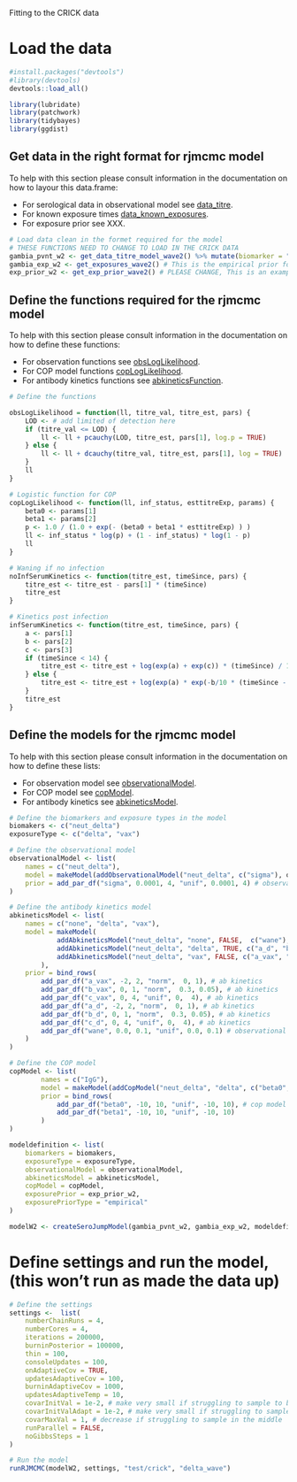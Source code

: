 Fitting to the CRICK data

# Load the data
```r

#install.packages("devtools")
#library(devtools)
devtools::load_all()

library(lubridate)
library(patchwork)
library(tidybayes)
library(ggdist)

```

## Get data in the right format for rjmcmc model

To help with this section please consult information in the documentation on how to layour this data.frame:

* For serological data in observational model see [data_titre](../man/data_titre.Rd).
* For known exposure times [data_known_exposures](./man/data_known_exposures.Rd).
* For exposure prior see XXX.
  
```r
# Load data clean in the formet required for the model
# THESE FUNCTIONS NEED TO CHANGE TO LOAD IN THE CRICK DATA
gambia_pvnt_w2 <- get_data_titre_model_wave2() %>% mutate(biomarker = "neut_delta") # This is the empirical prior for the exposure time
gambia_exp_w2 <- get_exposures_wave2() # This is the empirical prior for the exposure time
exp_prior_w2 <- get_exp_prior_wave2() # PLEASE CHANGE, This is an example of the emprical prior need

```

## Define the functions required for the rjmcmc model

To help with this section please consult information in the documentation on how to define these functions:

* For observation functions see [obsLogLikelihood](./man/obsLogLikelihood.Rd).
* For COP model functions [copLogLikelihood](./man/copLogLikelihood.Rd).
* For antibody kinetics functions see [abkineticsFunction](./man/abkineticsFunction.Rd).


```r
# Define the functions 

obsLogLikelihood = function(ll, titre_val, titre_est, pars) {
    LOD <- # add limited of detection here
    if (titre_val <= LOD) {
        ll <- ll + pcauchy(LOD, titre_est, pars[1], log.p = TRUE)
    } else {
        ll <- ll + dcauchy(titre_val, titre_est, pars[1], log = TRUE)
    }
    ll
}

# Logistic function for COP
copLogLikelihood <- function(ll, inf_status, esttitreExp, params) {
    beta0 <- params[1]
    beta1 <- params[2]
    p <- 1.0 / (1.0 + exp(- (beta0 + beta1 * esttitreExp) ) )
    ll <- inf_status * log(p) + (1 - inf_status) * log(1 - p)
    ll
}

# Waning if no infection
noInfSerumKinetics <- function(titre_est, timeSince, pars) {
    titre_est <- titre_est - pars[1] * (timeSince)
    titre_est
}

# Kinetics post infection
infSerumKinetics <- function(titre_est, timeSince, pars) {
    a <- pars[1] 
    b <- pars[2] 
    c <- pars[3]
    if (timeSince < 14) {
        titre_est <- titre_est + log(exp(a) + exp(c)) * (timeSince) / 14;
    } else {
        titre_est <- titre_est + log(exp(a) * exp(-b/10 * (timeSince - 14)) + exp(c));
    }
    titre_est
}

```

## Define the models for the rjmcmc model

To help with this section please consult information in the documentation on how to define these lists:

* For observation model see [observationalModel](./man/observationalModel.Rd).
* For COP model see [copModel](./man/copModel.Rd).
* For antibody kinetics see [abkineticsModel](./man/abkineticsModel.Rd).

```r


# Define the biomarkers and exposure types in the model
biomakers <- c("neut_delta")
exposureType <- c("delta", "vax")

# Define the observational model
observationalModel <- list(
    names = c("neut_delta"),
    model = makeModel(addObservationalModel("neut_delta", c("sigma"), obsLogLikelihood)),
    prior = add_par_df("sigma", 0.0001, 4, "unif", 0.0001, 4) # observational model,
)

# Define the antibody kinetics model
abkineticsModel <- list(
    names = c("none", "delta", "vax"),
    model = makeModel(
            addAbkineticsModel("neut_delta", "none", FALSE,  c("wane"), noInfSerumKinetics),
            addAbkineticsModel("neut_delta", "delta", TRUE, c("a_d", "b_d", "c_d"), infSerumKinetics),
            addAbkineticsModel("neut_delta", "vax", FALSE, c("a_vax", "b_vax", "c_vax"), infSerumKinetics)
        ),
    prior = bind_rows(
        add_par_df("a_vax", -2, 2, "norm",  0, 1), # ab kinetics
        add_par_df("b_vax", 0, 1, "norm",  0.3, 0.05), # ab kinetics
        add_par_df("c_vax", 0, 4, "unif", 0,  4), # ab kinetics 
        add_par_df("a_d", -2, 2, "norm",  0, 1), # ab kinetics
        add_par_df("b_d", 0, 1, "norm",  0.3, 0.05), # ab kinetics
        add_par_df("c_d", 0, 4, "unif", 0,  4), # ab kinetics
        add_par_df("wane", 0.0, 0.1, "unif", 0.0, 0.1) # observational model
    )
)

# Define the COP model
copModel <- list( 
        names = c("IgG"),
        model = makeModel(addCopModel("neut_delta", "delta", c("beta0", "beta1"), copLogLikelihood)),
        prior = bind_rows(
            add_par_df("beta0", -10, 10, "unif", -10, 10), # cop model (not used here)
            add_par_df("beta1", -10, 10, "unif", -10, 10)
        )
)

modeldefinition <- list(
    biomarkers = biomakers,
    exposureType = exposureType,
    observationalModel = observationalModel,
    abkineticsModel = abkineticsModel,
    copModel = copModel,
    exposurePrior = exp_prior_w2,
    exposurePriorType = "empirical"
)

modelW2 <- createSeroJumpModel(gambia_pvnt_w2, gambia_exp_w2, modeldefinition)

````

# Define settings and run the model, (this won't run as made the data up)

```r

# Define the settings
settings <-  list(
    numberChainRuns = 4,
    numberCores = 4,
    iterations = 200000,
    burninPosterior = 100000,
    thin = 100,
    consoleUpdates = 100,
    onAdaptiveCov = TRUE,
    updatesAdaptiveCov = 100,
    burninAdaptiveCov = 1000,
    updatesAdaptiveTemp = 10,
    covarInitVal = 1e-2, # make very small if struggling to sample to beginning
    covarInitValAdapt = 1e-2, # make very small if struggling to sample to beginning
    covarMaxVal = 1, # decrease if struggling to sample in the middle
    runParallel = FALSE,
    noGibbsSteps = 1
)

# Run the model 
runRJMCMC(modelW2, settings, "test/crick", "delta_wave")


```